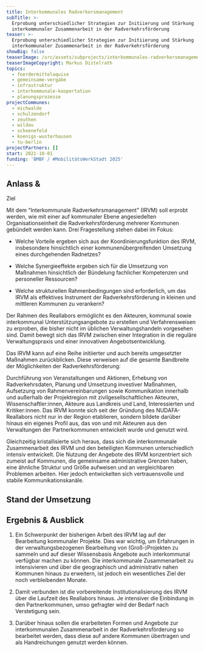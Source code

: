```yaml
---
title: Interkommunales Radverkersmanagement
subTitle: >-
  Erprobung unterschiedlicher Strategien zur Initiierung und Stärkung
  interkommunaler Zusammenarbeit in der Radverkehrsförderung
teaser: >-
  Erprobung unterschiedlicher Strategien zur Initiierung und Stärkung
  interkommunaler Zusammenarbeit in der Radverkehrsförderung
showBig: false
teaserImage: /src/assets/subprojects/interkommunales-radverkersmanagement/teaserImage.jpg
teaserImageCopyright: Markus Distelrath
topics:
  - foerdermittelaquise
  - gemeinsame-vergabe
  - infrastruktur
  - interkommunale-koopertation
  - planungsprozesse
projectCommunes:
  - eichwalde
  - schulzendorf
  - zeuthen
  - wildau
  - schoenefeld
  - koenigs-wusterhausen
  - tu-berlin
projectPartners: []
start: 2021-10-01
funding: 'BMBF / #MobilitätsWerkStadt 2025'
---
```


## Anlass &

Ziel

Mit dem “Interkommunale Radverkehrsmanagement” (IRVM) soll erprobt werden, wie mit einer auf kommunaler Ebene angesiedelten Organisationseinheit die Radverkehrsförderung mehrerer Kommunen gebündelt werden kann. Drei Fragestellung stehen dabei im Fokus:

- Welche Vorteile ergeben sich aus der Koordinierungsfunktion des IRVM, insbesondere hinsichtlich einer kommunenübergreifenden Umsetzung eines durchgehenden Radnetzes?

- Welche Synergieeffekte ergeben sich für die Umsetzung von Maßnahmen hinsichtlich der Bündelung fachlicher Kompetenzen und personeller Ressourcen?

- Welche strukturellen Rahmenbedingungen sind erforderlich, um das IRVM als effektives Instrument der Radverkehrsförderung in kleinen und mittleren Kommunen zu verankern?

Der Rahmen des Reallabors ermöglicht es den Akteuren, kommunal sowie interkommunal Unterstützungsangebote zu erstellen und Verfahrensweisen zu erproben, die bisher nicht im üblichen Verwaltungshandeln vorgesehen sind. Damit bewegt sich das IRVM zwischen einer Integration in die reguläre Verwaltungspraxis und einer innovativen Angebotsentwicklung.

Das IRVM kann auf eine Reihe initiierter und auch bereits umgesetzter Maßnahmen zurückblicken. Diese verweisen auf die gesamte Bandbreite der Möglichkeiten der Radverkehrsförderung:

Durchführung von Veranstaltungen und Aktionen, Erhebung von Radverkehrsdaten, Planung und Umsetzung investiver Maßnahmen, Aufsetzung von Rahmenvereinbarungen sowie Kommunikation innerhalb und außerhalb der Projektregion mit zivilgesellschaftlichen Akteuren, Wissenschaftler:innen, Akteure aus Landkreis und Land, Interessierten und Kritiker:innen. Das IRVM konnte sich seit der Gründung des NUDAFA-Reallabors nicht nur in der Region etablieren, sondern bildete darüber hinaus ein eigenes Profil aus, das von und mit Akteuren aus den Verwaltungen der Partnerkommunen entwickelt wurde und genutzt wird.

Gleichzeitig kristallisierte sich heraus, dass sich die interkommunale Zusammenarbeit des IRVM und den beteiligten Kommunen unterschiedlich intensiv entwickelt. Die Nutzung der Angebote des IRVM konzentriert sich zumeist auf Kommunen, die gemeinsame administrative Grenzen haben, eine ähnliche Struktur und Größe aufweisen und an vergleichbaren Problemen arbeiten. Hier jedoch entwickelten sich vertrauensvolle und stabile Kommunikationskanäle.

## Stand der Umsetzung

## Ergebnis & Ausblick

1. Ein Schwerpunkt der bisherigen Arbeit des IRVM lag auf der Bearbeitung kommunaler Projekte. Dies war wichtig, um Erfahrungen in der verwaltungsbezogenen Bearbeitung von (Groß-)Projekten zu sammeln und auf dieser Wissensbasis Angebote auch interkommunal verfügbar machen zu können. Die interkommunale Zusammenarbeit zu intensivieren und über die geographisch und administrativ nahen Kommunen hinaus zu erweitern, ist jedoch ein wesentliches Ziel der noch verbleibenden Monate.

2. Damit verbunden ist die vorbereitende Institutionalisierung des IRVM über die Laufzeit des Reallabors hinaus. Je intensiver die Einbindung in den Partnerkommunen, umso gefragter wird der Bedarf nach Verstetigung sein.

3. Darüber hinaus sollen die erarbeiteten Formen und Angebote zur interkommunalen Zusammenarbeit in der Radverkehrsförderung so bearbeitet werden, dass diese auf andere Kommunen übertragen und als Handreichungen genutzt werden können.
